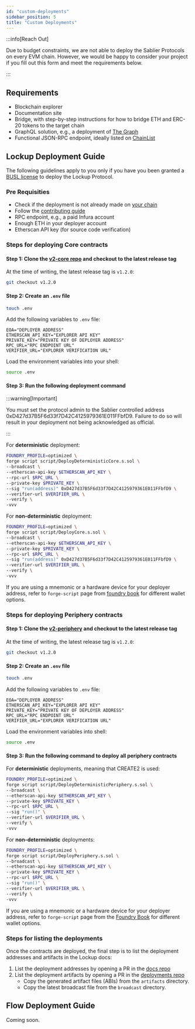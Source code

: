```yaml
---
id: "custom-deployments"
sidebar_position: 5
title: "Custom Deployments"
---
```



:::info[Reach Out]

Due to budget constraints, we are not able to deploy the Sablier Protocols on every EVM chain. However, we would be
happy to consider your project if you fill out this <Link href={links.forms.chains}>form</Link> and meet the
requirements below.

:::

## Requirements

- Blockchain explorer
- Documentation site
- Bridge, with step-by-step instructions for how to bridge ETH and ERC-20 tokens to the target chain
- GraphQL solution, e.g., a deployment of [The Graph](https://thegraph.com/)
- Functional JSON-RPC endpoint, ideally listed on [ChainList](https://chainlist.org/)

## Lockup Deployment Guide

The following guidelines apply to you only if you have you been granted a
[BUSL license](https://app.ens.domains/lockup-license-grants.sablier.eth?tab=records) to deploy the Lockup Protocol.

### Pre Requisities

- Check if the deployment is not already made on [your chain](/guides/lockup/deployments)
- Follow the [contributing guide](https://github.com/sablier-labs/v2-core/blob/main/CONTRIBUTING.md)
- RPC endpoint, e.g., a paid Infura account
- Enough ETH in your deployer account
- Etherscan API key (for source code verification)

### Steps for deploying Core contracts

#### Step 1: Clone the [v2-core repo](https://github.com/sablier-labs/v2-core) and checkout to the latest release tag

At the time of writing, the latest release tag is `v1.2.0`:

```bash
git checkout v1.2.0
```

#### Step 2: Create an `.env` file

```bash
touch .env
```

Add the following variables to `.env` file:

```
EOA="DEPLOYER ADDRESS"
ETHERSCAN_API_KEY="EXPLORER API KEY"
PRIVATE_KEY="PRIVATE KEY OF DEPLOYER ADDRESS"
RPC_URL="RPC ENDPOINT URL"
VERIFIER_URL="EXPLORER VERIFICATION URL"
```

Load the environment variables into your shell:

```bash
source .env
```

#### Step 3: Run the following deployment command

:::warning[Important]

You must set the protocol admin to the Sablier controlled address 0xD427d37B5F6d33f7D42C4125979361E011FFbfD9. Failure to
do so will result in your deployment not being acknowledged as official.

:::

For **deterministic** deployment:

```bash
FOUNDRY_PROFILE=optimized \
forge script script/DeployDeterministicCore.s.sol \
--broadcast \
--etherscan-api-key $ETHERSCAN_API_KEY \
--rpc-url $RPC_URL \
--private-key $PRIVATE_KEY \
--sig "run(address)" 0xD427d37B5F6d33f7D42C4125979361E011FFbfD9 \
--verifier-url $VERIFIER_URL \
--verify \
-vvv
```

For **non-deterministic** deployment:

```bash
FOUNDRY_PROFILE=optimized \
forge script script/DeployCore.s.sol \
--broadcast \
--etherscan-api-key $ETHERSCAN_API_KEY \
--private-key $PRIVATE_KEY \
--rpc-url $RPC_URL \
--sig "run(address)" 0xD427d37B5F6d33f7D42C4125979361E011FFbfD9 \
--verifier-url $VERIFIER_URL \
--verify \
-vvv
```

If you are using a mnemonic or a hardware device for your deployer address, refer to `forge-script` page from
[foundry book](https://book.getfoundry.sh/reference/forge/forge-script#forge-script) for different wallet options.

### Steps for deploying Periphery contracts

#### Step 1: Clone the [v2-periphery](https://github.com/sablier-labs/v2-periphery) and checkout to the latest release tag

At the time of writing, the latest release tag is `v1.2.0`:

```bash
git checkout v1.2.0
```

#### Step 2: Create an `.env` file

```bash
touch .env
```

Add the following variables to `.env` file:

```
EOA="DEPLOYER ADDRESS"
ETHERSCAN_API_KEY="EXPLORER API KEY"
PRIVATE_KEY="PRIVATE KEY OF DEPLOYER ADDRESS"
RPC_URL="RPC ENDPOINT URL"
VERIFIER_URL="EXPLORER VERIFICATION URL"
```

Load the environment variables into shell:

```bash
source .env
```

#### Step 3: Run the following command to deploy all periphery contracts

For **deterministic** deployments, meaning that CREATE2 is used:

```bash
FOUNDRY_PROFILE=optimized \
forge script script/DeployDeterministicPeriphery.s.sol \
--broadcast \
--etherscan-api-key $ETHERSCAN_API_KEY \
--private-key $PRIVATE_KEY \
--rpc-url $RPC_URL \
--sig "run()" \
--verifier-url $VERIFIER_URL \
--verify \
-vvv
```

For **non-deterministic** deployments:

```bash
FOUNDRY_PROFILE=optimized \
forge script script/DeployPeriphery.s.sol \
--broadcast \
--etherscan-api-key $ETHERSCAN_API_KEY \
--private-key $PRIVATE_KEY \
--rpc-url $RPC_URL \
--sig "run()" \
--verifier-url $VERIFIER_URL \
--verify \
-vvv
```

If you are using a mnemonic or a hardware device for your deployer address, refer to `forge-script` page from the
[Foundry Book](https://book.getfoundry.sh/reference/forge/forge-script#forge-script) for different wallet options.

### Steps for listing the deployments

Once the contracts are deployed, the final step is to list the deployment addresses and artifacts in the Lockup docs:

1. List the deployment addresses by opening a PR in the
   [docs repo](https://github.com/sablier-labs/docs/blob/main/docs/contracts/v2/02-deployments.md)
2. List the deployment artifacts by opening a PR in the
   [deployments repo](https://github.com/sablier-labs/v2-deployments)
   - Copy the generated artifact files (ABIs) from the `artifacts` directory.
   - Copy the latest broadcast file from the `broadcast` directory.

## Flow Deployment Guide

Coming soon.
